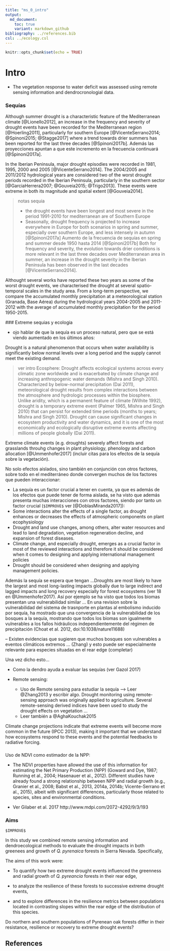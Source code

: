 ```yaml
---
title: "ms_0_intro"
output:  
  md_document:
    toc: true
    variant: markdown_github
bibliography: ../references.bib
csl: ../ecology.csl
---
```


```r
knitr::opts_chunk$set(echo = TRUE)
```

# Intro 

* The vegetation response to water deficit was assessed using remote sensing information and dendrocronologial data. 


### Sequías 

Although summer drought is a characteristic feature of the Mediterranean climate [@Lionello2012], an increase in the frequency and severity of drought events have been recorded for the Mediterranean region [@Hoerling2011], particularly for southern Europe [@VicenteSerrano2014; @Spinoni2015; @Stagge2017] where a trend towards drier summers has been reported for the last three decades [@Spinoni2017b]. Además las proyecciones apuntan a que este incremento en la frecuencia continuará [@Spinoni2017a]. 

In the Iberian Peninsula, major drought episodies were recorded in 1981, 1995, 2000 and 2005 [@VicenteSerrano2014]. The 2004/2005 and 2011/2012 hydrological years are considered two of the worst drought periods recorded in the Iberian Peninsula, particularly in the southern sector [@GarciaHerrera2007; @Gouveia2015; @Trigo2013]. These events were extreme in both its magnitude and spatial extent [@Gouveia2014].


> notas sequia
> 
> * the drought events have been longest and most severe in the period 1991-2010 for mediterranean are of Southern Europe  
> * Seasonally, drought frequency is projected to increase everywhere in Europe for both scenarios in spring and summer, especially over southern Europe, and less intensely in autumn [@Spinoni2017a]
> Aumento de la frecuencia de sequías en spring and summer desde 1950 hasta 2014 [@Spinoni2017b]
> Both for frequency and severity, the evolution towards drier conditions is more relevant in the last three decades over Mediterranean area in summer, 
> an increase in the drought severity in the Iberian Peninsula has been observed in the last decades [@VicenteSerrano2014]. 






Althought several works have reported these two years as some of the worst drought events, we characterised the drought at several spatio-temporal scales in the study area. From a long-term perspective, we compare the accumulated monthly precipitation at a meteorological station (Granada, Base Aérea) during the hydrological years 2004-2005 and 2011-2012 with the average of accumulated monthly precipitation for the period 1950-2015.



### Extreme sequias y ecologia 

* ojo hablar de que la sequía es un proceso natural, pero que se está viendo aumentado en los últimos años: 

Drought is a natural phenomenon that occurs when water availability is significantly below normal levels over a long period and the supply cannot meet the existing demand. 

> ver intro Ecosphere:
> Drought affects ecological systems across every climatic zone worldwide and is exacerbated by climate change and increasing anthropogenic water demands (Mishra and Singh 2010). Characterized by below-normal precipitation (Dai 2011), meteorological drought results from complex interactions between the atmosphere and hydrologic processes within the biosphere. Unlike aridity, which is a permanent feature of climate (Wilhite 1992), drought is a temporary extreme event (Palmer 1965, Mishra and Singh 2010) that can persist for extended time periods (months to years; Mishra and Singh 2010). Drought can cause significant changes in ecosystem productivity and water dynamics, and it is one of the most economically and ecologically disruptive extreme events affecting millions of people globally (Dai 2011).



Extreme climate events (e.g. droughts) severely affect forests and grasslands throuhg changes in plant physiology, phenology and carbon allocation [@Ummenhofer2017] (incluir citas para los efectos de la sequía sobre la vegetación). 

No solo efectos aislados, sino también en conjunción con otros factores, sobre todo en el mediterráneo donde convergen muchos de los factores que pueden interaccionar: 

* La sequía es un factor crucial a tener en cuenta, ya que es además de los efectos que puede tener de forma aislada, se ha visto que además presenta muchas interacciones con otros factores, siendo por tanto un factor crucial (`$IMPROVE$` ver [@DoblasMiranda2017]):
* Some interactions alter the effects of a single factor, as drought enhances or decreases the effects of atmospheric components on plant ecophysiology
* Drought and land use changes, among others, alter water resources and lead to land degradation, vegetation regeneration decline, and expansion of forest diseases.
* Climate change, and especially drought, emerges as a crucial factor in most of the reviewed interactions and therefore it should be considered when it comes to designing and applying international management policies
* Drought should be considered when designing and applying management policies.


Además la sequía se espera que tengan ...Droughts are most likely to have the largest and most long-lasting impacts globally due to large indirect and lagged impacts and long recovery especially for forest ecosystems (ver  18 en @Ummenhofer2017). Así por ejemplo se ha visto que todos los biomas presentan una vulnerabilidad similar ...
En una revision sobre la vulnerabilidad del sistema de trasnporte en plantas al embolismo inducido por sequía, ha mostrado que una convergencia de la vulnerabilidad de los bosques a la sequía, mostrando que todos los biomas son igualmente vulnerables a los fallos hidráulicos independientemente del régimen de precipitación (Choat et al. 2012, doi:10.1038/nature11688)

-- Existen evidencias que sugieren que muchos bosques son vulnerables a eventos climáticos extremos ... (Zhang) y esto puede ser especialmente relevante para especies situadas en el rear edge (completar)

Una vez dicho esto... 

* Como la dendro ayuda a evaluar las sequías (ver Gazol 2017) 
* Remote sensing: 

    * Uso de Remote sensing para estudiar la sequía --> Leer @Zhang2013 y escribir algo. Drought monitoring using remote-sensing approach was originally applied to agriculture. Several remote-sensing derived indices have been used to study the drought effects on vegetation ...
    * Leer también a @AghaKouchak2015



Climate change projections indicate that extreme events will become more common in the future (IPCC 2013), making it important that we understand how ecosystems respond to these events and the potential feedbacks to radiative forcing. 


### 
Uso de NDVI como estimador de la NPP: 

* The NDVI properties have allowed the use of this information for estimating the Net Primary Production (NPP) (Goward and Dye, 1987; Running et al., 2004; Hasenauer et al., 2012). Different studies have already found a strong relationship between NPP and radial growth (e.g., Granier et al., 2008; Babst et al., 2013, 2014a, 2014b; Vicente-Serrano et al., 2015), albeit with significant differences, particularly those related to species, sites and environmental conditions.

* Ver Gilaber et al. 2017 http://www.mdpi.com/2072-4292/9/3/193




### Aims
`$IMPROVE$`

In this study we combined remote sensing information and dendroecological methods to evaluate the drought impacts in both greenees and growth of *Q. pyrenaica* forests in Sierra Nevada. Specifically, 

The aims of this work were: 

* To quantify how two extreme drought events influenced the greenness and radial growth of *Q. pyreancia* forests in their rear edge,

* to analyze the resilience of these forests to successive extreme drought events,

* and to explore differences in the resilience metrics between populations located in contrasting slopes within the rear edge of the distribution of this species. 



Do northern and southern populations of Pyrenean oak forests differ in their resistance, resilience or recovery to extreme drought events? 
 




## References 
